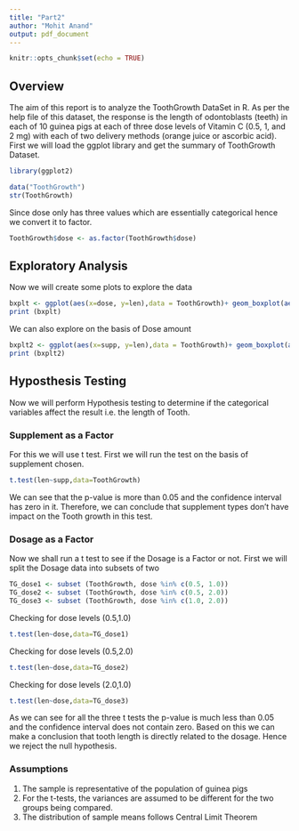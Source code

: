 ---
title: "Part2"
author: "Mohit Anand"
output: pdf_document
---

```{r setup, include=FALSE}
knitr::opts_chunk$set(echo = TRUE)
```

## Overview
The aim of this report is to analyze the ToothGrowth DataSet in R.
As per the help file of this dataset, the response is the length of odontoblasts (teeth) in each of 10 guinea pigs at each of three dose levels of Vitamin C (0.5, 1, and 2 mg) with each of two delivery methods (orange juice or ascorbic acid).
First we will load the ggplot library and get the summary of ToothGrowth Dataset.
```{r}
library(ggplot2)

data("ToothGrowth")
str(ToothGrowth)
```
Since dose only has three values which are essentially categorical hence we convert it to factor.
```{r}
ToothGrowth$dose <- as.factor(ToothGrowth$dose)
```

## Exploratory Analysis
Now we will create some plots to explore the data
```{r}
bxplt <- ggplot(aes(x=dose, y=len),data = ToothGrowth)+ geom_boxplot(aes(fill=dose)) + facet_grid(.~supp)+ xlab("Dose Amount") + ylab("Tooth Length")+ ggtitle(" Tooth Length compared to Dose amount")
print (bxplt)
```

We can also explore on the basis of Dose amount
```{r}
bxplt2 <- ggplot(aes(x=supp, y=len),data = ToothGrowth)+ geom_boxplot(aes(fill=supp)) + facet_grid(.~dose)+ xlab("Supplement") + ylab("Tooth Length")+ ggtitle(" Tooth Length compared to Delivery Method")
print (bxplt2)
```

## Hyposthesis Testing
Now we will perform Hypothesis testing to determine if the categorical variables affect the result i.e. the length of Tooth. 

### Supplement as a Factor
For this we will use t test. First we will run the test on the basis of supplement chosen.
```{r}
t.test(len~supp,data=ToothGrowth)
```
We can see that the p-value is more than 0.05 and the confidence interval has zero in it.
Therefore, we can conclude that supplement types don't have impact on the Tooth growth in this test.

### Dosage as a Factor
Now we shall run a t test to see if the Dosage is a Factor or not.
First we will split the Dosage data into subsets of two
```{r}
TG_dose1 <- subset (ToothGrowth, dose %in% c(0.5, 1.0)) 
TG_dose2 <- subset (ToothGrowth, dose %in% c(0.5, 2.0)) 
TG_dose3 <- subset (ToothGrowth, dose %in% c(1.0, 2.0)) 
```

Checking for dose levels (0.5,1.0)
```{r}
t.test(len~dose,data=TG_dose1)
```

Checking for dose levels (0.5,2.0)
```{r}
t.test(len~dose,data=TG_dose2)
```

Checking for dose levels (2.0,1.0)
```{r}
t.test(len~dose,data=TG_dose3)
```
As we can see for all the three t tests the p-value is much less than 0.05 and the confidence interval does not contain zero.
Based on this we can make a conclusion that tooth length is directly related to the dosage.
Hence we reject the null hypothesis.

### Assumptions
1. The sample is representative of the population of guinea pigs
2. For the t-tests, the variances are assumed to be different for the two groups being compared.
3. The distribution of sample means follows Central Limit Theorem

